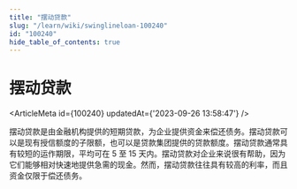 ```yaml
---
title: "摆动贷款"
slug: "/learn/wiki/swinglineloan-100240"
id: "100240"
hide_table_of_contents: true
---
```



# 摆动贷款

<ArticleMeta id={100240} updatedAt={'2023-09-26 13:58:47'} />
<div className='border-solid border-b border-t-0 my-4 border-[var(--ifm-color-gray-300)]' />

摆动贷款是由金融机构提供的短期贷款，为企业提供资金来偿还债务。摆动贷款可以是现有授信额度的子限额，也可以是贷款集团提供的贷款额度。摆动贷款通常具有较短的运作期限，平均可在 5 至 15 天内。摆动贷款对企业来说很有帮助，因为它们能够相对快速地提供急需的现金。然而，摆动贷款往往具有较高的利率，而且资金仅限于偿还债务。
